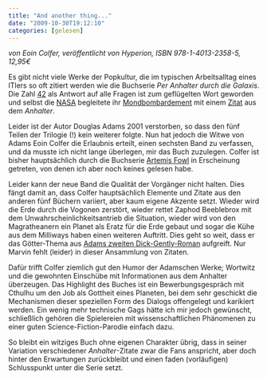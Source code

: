 ```yaml
---
title: "And another thing..."
date: "2009-10-30T19:12:10"
categories: [gelesen]
---
```


*von Eoin Colfer,
veröffentlicht von Hyperion, ISBN 978-1-4013-2358-5, 12,95€*

Es gibt nicht viele Werke der Popkultur, die im typischen Arbeitsalltag eines ITlers so oft zitiert werden wie die Buchserie *Per Anhalter durch die Galaxis*. Die Zahl [42](http://de.wikipedia.org/wiki/42_(Antwort)) als Antwort auf alle Fragen ist zum geflügelten Wort geworden und selbst die [NASA](http://twitter.com/LCROSS_NASA) begleitete ihr [Mondbombardement](http://www.spiegel.de/wissenschaft/weltall/0,1518,654142,00.html) mit einem [Zitat](http://www.guardian.co.uk/books/2009/oct/12/nasa-lcross-hitchhikers-guide-twitter) aus dem *Anhalter*.

Leider ist der Autor Douglas Adams 2001 verstorben, so dass den fünf Teilen der Trilogie (!) kein weiterer folgte. Nun hat jedoch die Witwe von Adams Eoin Colfer die Erlaubnis erteilt, einen sechsten Band zu verfassen, und da musste ich nicht lange überlegen, mir das Buch zuzulegen. Colfer ist bisher hauptsächlich durch die Buchserie [Artemis Fowl](http://de.wikipedia.org/wiki/Artemis_Fowl) in Erscheinung getreten, von denen ich aber noch keines gelesen habe.

Leider kann der neue Band die Qualität der Vorgänger nicht halten. Dies fängt damit an, dass Colfer hauptsächlich Elemente und Zitate aus den anderen fünf Büchern variiert, aber kaum eigene Akzente setzt. Wieder wird die Erde durch die Vogonen zerstört, wieder rettet Zaphod Beeblebrox mit dem Unwahrscheinlichkeitsantrieb die Situation, wieder wird von den Magratheanern ein Planet als Eratz für die Erde gebaut und sogar die Kühe aus dem Milliways haben einen weiteren Auftritt. Dies geht so weit, dass er das Götter-Thema aus [Adams zweiten Dick-Gently-Roman](http://en.wikipedia.org/wiki/The_Long_Dark_Teatime_of_the_Soul) aufgreift. Nur Marvin fehlt (leider) in dieser Ansammlung von Zitaten.

Dafür trifft Colfer ziemlich gut den Humor der Adamschen Werke; Wortwitz und die gewohnten Einschübe mit Informationen aus dem Anhalter überzeugen. Das Highlight des Buches ist ein Bewerbungsgespräch mit Cthulhu um den Job als Gottheit eines Planeten, bei dem sehr geschickt die Mechanismen dieser speziellen Form des Dialogs offengelegt und karikiert werden. Ein wenig mehr technische Gags hätte ich mir jedoch gewünscht, schließlich gehören die Spielereien mit wissenschaftlichen Phänomenen zu einer guten Science-Fiction-Parodie einfach dazu.

So bleibt ein witziges Buch ohne eigenen Charakter übrig, dass in seiner Variation verschiedener *Anhalter*-Zitate zwar die Fans anspricht, aber doch hinter den Erwartungen zurückbleibt und einen faden (vorläufigen) Schlusspunkt unter die Serie setzt.
